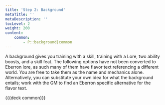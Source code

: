 ```yaml
---
title: 'Step 2: Background'
metaTitle: ''
metaDescription: ''
tocLevel: 2
weight: 200
content:
    common:
        - P::background|common
---
```


A background gives you training with a skill, training with a Lore, two ability boosts, and a skill feat. The following options have not been converted to Eberron lore, as such many of them have flavor text referencing a different world. You are free to take them as the name and mechanics alone. Alternatively, you can substitute your own idea for what the background entails; work with the GM to find an Eberron specific alternative for the flavor text.

{{{deck common}}}

